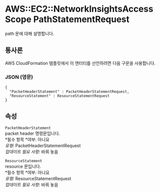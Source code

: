 # AWS::EC2::NetworkInsightsAccessScope PathStatementRequest

path 문에 대해 설명합니다.

## 통사론

AWS CloudFormation 템플릿에서 이 엔터티를 선언하려면 다음 구문을 사용합니다.

### JSON (영문)

```
{
  "PacketHeaderStatement" : PacketHeaderStatementRequest,
  "ResourceStatement" : ResourceStatementRequest
}
```

## 속성

`PacketHeaderStatement`  
packet header 명령문입니다.  
*필수 항목 *여부: 아니요  
_유형_: PacketHeaderStatementRequest  
_업데이트 필요 사항_: 바꿔 놓음

`ResourceStatement`  
resource 문입니다.  
*필수 항목 *여부: 아니요  
_유형_: ResourceStatementRequest  
_업데이트 필요 사항_: 바꿔 놓음
